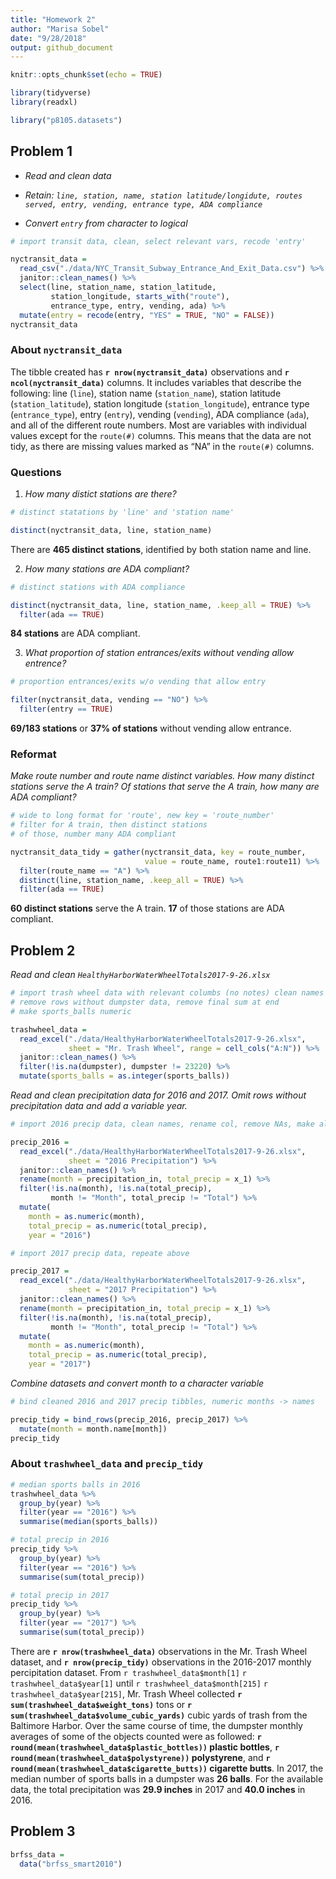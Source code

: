 ```yaml
---
title: "Homework 2"
author: "Marisa Sobel"
date: "9/28/2018"
output: github_document
---
```


```r
knitr::opts_chunk$set(echo = TRUE)

library(tidyverse)
library(readxl)

library("p8105.datasets")
```

## Problem 1

* _*Read and clean data*_

* _*Retain: `line, station, name, station latitude/longidute, routes served, entry, vending, entrance type, ADA compliance`*_

* _*Convert `entry` from character to logical*_ 

```r
# import transit data, clean, select relevant vars, recode 'entry'

nyctransit_data = 
  read_csv("./data/NYC_Transit_Subway_Entrance_And_Exit_Data.csv") %>%
  janitor::clean_names() %>% 
  select(line, station_name, station_latitude, 
         station_longitude, starts_with("route"), 
         entrance_type, entry, vending, ada) %>% 
  mutate(entry = recode(entry, "YES" = TRUE, "NO" = FALSE))
nyctransit_data
```

### About `nyctransit_data`

The tibble created has **`r nrow(nyctransit_data)`** observations and **`r ncol(nyctransit_data)`** columns. It includes variables that describe the following: line (`line`), station name (`station_name`), station latitude (`station_latitude`), station longitude (`station_longitude`), entrance type (`entrance_type`), entry (`entry`), vending (`vending`), ADA compliance (`ada`), and all of the different route numbers. Most are variables with individual values except for the `route(#)` columns. This means that the data are not tidy, as there are missing values marked as "NA" in the `route(#)` columns. 

### Questions

1. _*How many distict stations are there?*_ 

```r
# distinct statations by 'line' and 'station name'

distinct(nyctransit_data, line, station_name)
```

There are **465 distinct stations**, identified by both station name and line. 

2. _*How many stations are ADA compliant?*_ 

```r
# distinct stations with ADA compliance

distinct(nyctransit_data, line, station_name, .keep_all = TRUE) %>% 
  filter(ada == TRUE)
```

**84 stations** are ADA compliant. 

3. _*What proportion of station entrances/exits without vending allow entrence?*_ 

```r
# proportion entrances/exits w/o vending that allow entry

filter(nyctransit_data, vending == "NO") %>% 
  filter(entry == TRUE)
```

**69/183 stations** or **37% of stations** without vending allow entrance. 

### Reformat

_*Make route number and route name distinct variables. How many distinct stations serve the A train? Of stations that serve the A train, how many are ADA compliant?*_ 

```r
# wide to long format for 'route', new key = 'route_number'
# filter for A train, then distinct stations
# of those, number many ADA compliant

nyctransit_data_tidy = gather(nyctransit_data, key = route_number,
                              value = route_name, route1:route11) %>% 
  filter(route_name == "A") %>% 
  distinct(line, station_name, .keep_all = TRUE) %>% 
  filter(ada == TRUE)
```

**60 distinct stations** serve the A train. **17** of those stations are ADA compliant. 


## Problem 2 

_*Read and clean `HealthyHarborWaterWheelTotals2017-9-26.xlsx`*_

```r
# import trash wheel data with relevant columbs (no notes) clean names
# remove rows without dumpster data, remove final sum at end
# make sports_balls numeric 

trashwheel_data = 
  read_excel("./data/HealthyHarborWaterWheelTotals2017-9-26.xlsx", 
             sheet = "Mr. Trash Wheel", range = cell_cols("A:N")) %>% 
  janitor::clean_names() %>% 
  filter(!is.na(dumpster), dumpster != 23220) %>% 
  mutate(sports_balls = as.integer(sports_balls))
```

_*Read and clean precipitation data for 2016 and 2017. Omit rows without precipitation data and add a variable year.*_

```r
# import 2016 precip data, clean names, rename col, remove NAs, make all col numeric, add 'year' var

precip_2016 = 
  read_excel("./data/HealthyHarborWaterWheelTotals2017-9-26.xlsx", 
             sheet = "2016 Precipitation") %>% 
  janitor::clean_names() %>% 
  rename(month = precipitation_in, total_precip = x_1) %>%
  filter(!is.na(month), !is.na(total_precip),
         month != "Month", total_precip != "Total") %>% 
  mutate(
    month = as.numeric(month),
    total_precip = as.numeric(total_precip),
    year = "2016")

# import 2017 precip data, repeate above

precip_2017 = 
  read_excel("./data/HealthyHarborWaterWheelTotals2017-9-26.xlsx", 
             sheet = "2017 Precipitation") %>% 
  janitor::clean_names() %>% 
  rename(month = precipitation_in, total_precip = x_1) %>% 
  filter(!is.na(month), !is.na(total_precip), 
         month != "Month", total_precip != "Total") %>% 
  mutate(
    month = as.numeric(month),
    total_precip = as.numeric(total_precip),
    year = "2017")
```

_*Combine datasets and convert month to a character variable*_ 

```r
# bind cleaned 2016 and 2017 precip tibbles, numeric months -> names

precip_tidy = bind_rows(precip_2016, precip_2017) %>% 
  mutate(month = month.name[month]) 
precip_tidy
```

### About `trashwheel_data` and `precip_tidy`

```r
# median sports balls in 2016
trashwheel_data %>% 
  group_by(year) %>% 
  filter(year == "2016") %>% 
  summarise(median(sports_balls))

# total precip in 2016
precip_tidy %>% 
  group_by(year) %>% 
  filter(year == "2016") %>% 
  summarise(sum(total_precip))

# total precip in 2017
precip_tidy %>% 
  group_by(year) %>% 
  filter(year == "2017") %>% 
  summarise(sum(total_precip))
```

There are **`r nrow(trashwheel_data)`** observations in the Mr. Trash Wheel dataset, and **`r nrow(precip_tidy)`** observations  in the 2016-2017 monthly percipitation dataset. From `r trashwheel_data$month[1]` `r trashwheel_data$year[1]` until `r trashwheel_data$month[215]` `r trashwheel_data$year[215]`, Mr. Trash Wheel collected **`r sum(trashwheel_data$weight_tons)`** tons or **`r sum(trashwheel_data$volume_cubic_yards)`** cubic yards of trash from the Baltimore Harbor. Over the same course of time, the dumpster monthly averages of some of the objects counted were as followed: **`r round(mean(trashwheel_data$plastic_bottles))` plastic bottles**, **`r round(mean(trashwheel_data$polystyrene))` polystyrene**, and **`r round(mean(trashwheel_data$cigarette_butts))` cigarette butts**. In 2017, the median number of sports balls in a dumpster was **26 balls**. For the available data, the total precipitation was **29.9 inches** in 2017 and **40.0 inches** in 2016. 



## Problem 3 

```r
brfss_data = 
  data("brfss_smart2010")
```


